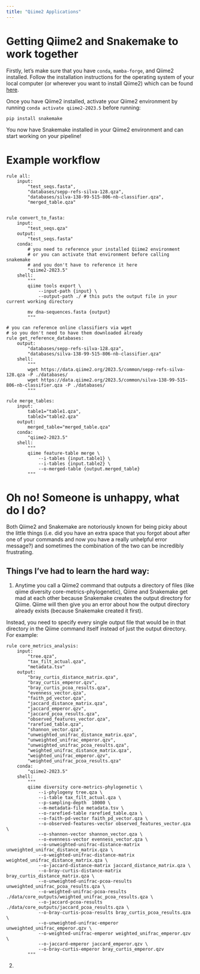 ```yaml
---
title: "Qiime2 Applications"
---
```


# Getting Qiime2 and Snakemake to work together 
Firstly, let's make sure that you have `conda`, `mamba-forge`, and Qiime2 installed. Follow the installation instructions for the operating system of your local computer (or wherever you want to install Qiime2) which can be found [here](https://docs.qiime2.org/2023.5/install/native/).

Once you have Qiime2 installed, activate your Qiime2 environment by running `conda activate qiime2-2023.5` before running:

```
pip install snakemake
```

You now have Snakemake installed in your Qiime2 environment and can start working on your pipeline!

# Example workflow
```snakemake
rule all:
    input:
        "test_seqs.fasta",
        "databases/sepp-refs-silva-128.qza",
        "databases/silva-138-99-515-806-nb-classifier.qza",
        "merged_table.qza"


rule convert_to_fasta:
    input:
        "test_seqs.qza"
    output:
        "test_seqs.fasta"
    conda:
        # you need to reference your installed Qiime2 environment
        # or you can activate that environment before calling snakemake 
        # and you don't have to reference it here 
        "qiime2-2023.5"
    shell:
        """
        qiime tools export \
            --input-path {input} \
            --output-path ./ # this puts the output file in your current working directory
        
        mv dna-sequences.fasta {output}
        """ 

# you can reference online classifiers via wget 
# so you don't need to have them downloaded already
rule get_reference_databases:
    output:
        "databases/sepp-refs-silva-128.qza",
        "databases/silva-138-99-515-806-nb-classifier.qza"
    shell:
        """
        wget https://data.qiime2.org/2023.5/common/sepp-refs-silva-128.qza -P ./databases/
        wget https://data.qiime2.org/2023.5/common/silva-138-99-515-806-nb-classifier.qza -P ./databases/
        """

rule merge_tables:
    input:
        table1="table1.qza",
        table2="table2.qza"
    output:
        merged_table="merged_table.qza"
    conda:
        "qiime2-2023.5"
    shell:
        """
        qiime feature-table merge \
            --i-tables {input.table1} \
            --i-tables {input.table2} \
            --o-merged-table {output.merged_table}
        """
```

# Oh no! Someone is unhappy, what do I do?
Both Qiime2 and Snakemake are notoriously known for being picky about the little things (i.e. did you have an extra space that you forgot about after one of your commands and now you have a really unhelpful error message?) and sometimes the combination of the two can be incredibly frustrating.

## Things I've had to learn the hard way:
1. Anytime you call a Qiime2 command that outputs a directory of files (like qiime diversity core-metrics-phylogenetic), Qiime and Snakemake get mad at each other because Snakemake creates the output directory for Qiime. Qiime will then give you an error about how the output directory already exists (because Snakemake created it first).

Instead, you need to specify every single output file that would be in that directory in the Qiime command itself instead of just the output directory. For example:
   
```snakemake
rule core_metrics_analysis:
    input:
        "tree.qza",
        "tax_filt_actual.qza",
        "metadata.tsv"
    output:
        "bray_curtis_distance_matrix.qza",
        "bray_curtis_emperor.qzv",
        "bray_curtis_pcoa_results.qza",
        "evenness_vector.qza",
        "faith_pd_vector.qza",
        "jaccard_distance_matrix.qza",
        "jaccard_emperor.qzv",
        "jaccard_pcoa_results.qza",
        "observed_features_vector.qza",
        "rarefied_table.qza",
        "shannon_vector.qza",
        "unweighted_unifrac_distance_matrix.qza",
        "unweighted_unifrac_emperor.qzv",
        "unweighted_unifrac_pcoa_results.qza",
        "weighted_unifrac_distance_matrix.qza",
        "weighted_unifrac_emperor.qzv",
        "weighted_unifrac_pcoa_results.qza"
    conda:
        "qiime2-2023.5"
    shell:
        """
        qiime diversity core-metrics-phylogenetic \
            --i-phylogeny tree.qza \
            --i-table tax_filt_actual.qza \
            --p-sampling-depth  10000 \
            --m-metadata-file metadata.tsv \
            --o-rarefied-table rarefied_table.qza \
            --o-faith-pd-vector faith_pd_vector.qza \
            --o-observed-features-vector observed_features_vector.qza \
            --o-shannon-vector shannon_vector.qza \
            --o-evenness-vector evenness_vector.qza \
            --o-unweighted-unifrac-distance-matrix unweighted_unifrac_distance_matrix.qza \
            --o-weighted-unifrac-distance-matrix weighted_unifrac_distance_matrix.qza \
            --o-jaccard-distance-matrix jaccard_distance_matrix.qza \
            --o-bray-curtis-distance-matrix bray_curtis_distance_matrix.qza \
            --o-unweighted-unifrac-pcoa-results unweighted_unifrac_pcoa_results.qza \
            --o-weighted-unifrac-pcoa-results ./data/core_outputs/weighted_unifrac_pcoa_results.qza \
            --o-jaccard-pcoa-results ./data/core_outputs/jaccard_pcoa_results.qza \
            --o-bray-curtis-pcoa-results bray_curtis_pcoa_results.qza \
            --o-unweighted-unifrac-emperor unweighted_unifrac_emperor.qzv \
            --o-weighted-unifrac-emperor weighted_unifrac_emperor.qzv \
            --o-jaccard-emperor jaccard_emperor.qzv \
            --o-bray-curtis-emperor bray_curtis_emperor.qzv
        """
```

2. 